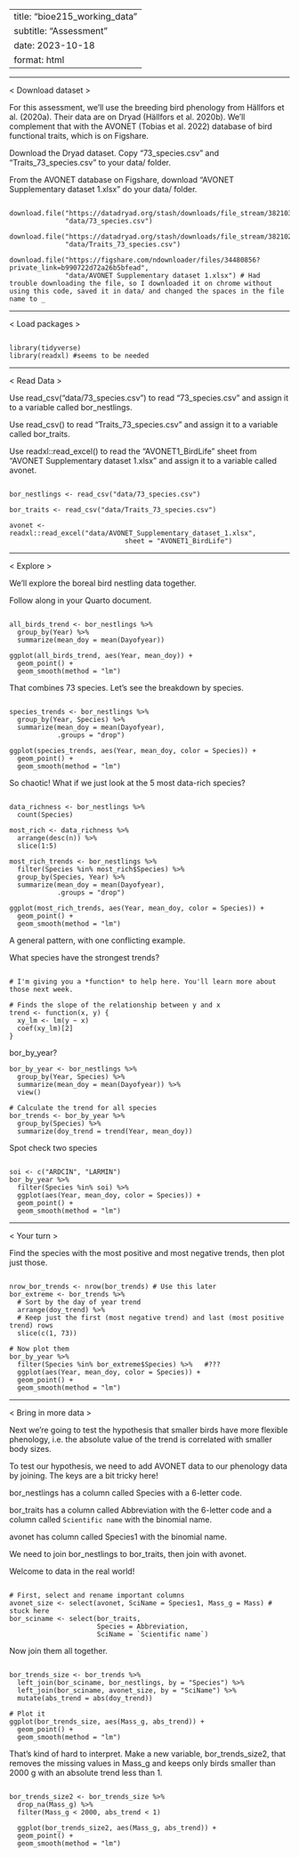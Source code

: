 
---
title: "bioe215_working_data"
subtitle: "Assessment"
date: 2023-10-18
format: html
---

__________________________________________________________________

< Download dataset >

For this assessment, we’ll use the breeding bird phenology from Hällfors et al. (2020a). Their data are on Dryad (Hällfors et al. 2020b). We’ll complement that with the AVONET (Tobias et al. 2022) database of bird functional traits, which is on Figshare.

Download the Dryad dataset. Copy “73_species.csv” and “Traits_73_species.csv” to your data/ folder.

From the AVONET database on Figshare, download “AVONET Supplementary dataset 1.xlsx” do your data/ folder.


```

download.file("https://datadryad.org/stash/downloads/file_stream/382103",
              "data/73_species.csv")
              
download.file("https://datadryad.org/stash/downloads/file_stream/382102",
              "data/Traits_73_species.csv")

download.file("https://figshare.com/ndownloader/files/34480856?private_link=b990722d72a26b5bfead",
              "data/AVONET Supplementary dataset 1.xlsx") # Had trouble downloading the file, so I downloaded it on chrome without using this code, saved it in data/ and changed the spaces in the file name to _

```

__________________________________________________________________

< Load packages >

```

library(tidyverse)
library(readxl) #seems to be needed

```

__________________________________________________________________

< Read Data >

Use read_csv(“data/73_species.csv”) to read “73_species.csv” and assign it to a variable called bor_nestlings.

Use read_csv() to read “Traits_73_species.csv” and assign it to a variable called bor_traits.

Use readxl::read_excel() to read the “AVONET1_BirdLife” sheet from “AVONET Supplementary dataset 1.xlsx” and assign it to a variable called avonet.


```

bor_nestlings <- read_csv("data/73_species.csv")

bor_traits <- read_csv("data/Traits_73_species.csv")

avonet <- readxl::read_excel("data/AVONET_Supplementary_dataset_1.xlsx", 
                             sheet = "AVONET1_BirdLife")

```

__________________________________________________________________

< Explore >

We’ll explore the boreal bird nestling data together. 

Follow along in your Quarto document.

```

all_birds_trend <- bor_nestlings %>% 
  group_by(Year) %>% 
  summarize(mean_doy = mean(Dayofyear))

ggplot(all_birds_trend, aes(Year, mean_doy)) + 
  geom_point() +
  geom_smooth(method = "lm")

```

That combines 73 species. Let’s see the breakdown by species.

```

species_trends <- bor_nestlings %>% 
  group_by(Year, Species) %>% 
  summarize(mean_doy = mean(Dayofyear),
            .groups = "drop")

ggplot(species_trends, aes(Year, mean_doy, color = Species)) + 
  geom_point() +
  geom_smooth(method = "lm")
```

So chaotic! What if we just look at the 5 most data-rich species?

```

data_richness <- bor_nestlings %>% 
  count(Species)

most_rich <- data_richness %>% 
  arrange(desc(n)) %>% 
  slice(1:5)

most_rich_trends <- bor_nestlings %>% 
  filter(Species %in% most_rich$Species) %>% 
  group_by(Species, Year) %>% 
  summarize(mean_doy = mean(Dayofyear), 
            .groups = "drop")

ggplot(most_rich_trends, aes(Year, mean_doy, color = Species)) +
  geom_point() +
  geom_smooth(method = "lm")

```

A general pattern, with one conflicting example.

What species have the strongest trends?

```

# I'm giving you a *function* to help here. You'll learn more about those next week.

# Finds the slope of the relationship between y and x
trend <- function(x, y) {
  xy_lm <- lm(y ~ x)
  coef(xy_lm)[2]
}
```

bor_by_year?

```
bor_by_year <- bor_nestlings %>%
  group_by(Year, Species) %>%
  summarize(mean_doy = mean(Dayofyear)) %>%
  view()

```

```
# Calculate the trend for all species
bor_trends <- bor_by_year %>%  
  group_by(Species) %>% 
  summarize(doy_trend = trend(Year, mean_doy))
```

Spot check two species

```

soi <- c("ARDCIN", "LARMIN")
bor_by_year %>% 
  filter(Species %in% soi) %>% 
  ggplot(aes(Year, mean_doy, color = Species)) +
  geom_point() +
  geom_smooth(method = "lm")

```

__________________________________________________________________

< Your turn >

Find the species with the most positive and most negative trends, then plot just those.

```

nrow_bor_trends <- nrow(bor_trends) # Use this later
bor_extreme <- bor_trends %>% 
  # Sort by the day of year trend
  arrange(doy_trend) %>%
  # Keep just the first (most negative trend) and last (most positive trend) rows
  slice(c(1, 73))

# Now plot them
bor_by_year %>% 
  filter(Species %in% bor_extreme$Species) %>%   #???
  ggplot(aes(Year, mean_doy, color = Species)) + 
  geom_point() +
  geom_smooth(method = "lm")

```

___________________________________________________________________

< Bring in more data >

Next we’re going to test the hypothesis that smaller birds have more flexible phenology, i.e. the absolute value of the trend is correlated with smaller body sizes.

To test our hypothesis, we need to add AVONET data to our phenology data by joining. The keys are a bit tricky here!

bor_nestlings has a column called Species with a 6-letter code.

bor_traits has a column called Abbreviation with the 6-letter code and a column called `Scientific name` with the binomial name.

avonet has column called Species1 with the binomial name.

We need to join bor_nestlings to bor_traits, then join with avonet.

Welcome to data in the real world!

```

# First, select and rename important columns
avonet_size <- select(avonet, SciName = Species1, Mass_g = Mass) # stuck here
bor_sciname <- select(bor_traits, 
                      Species = Abbreviation, 
                      SciName = `Scientific name`)

```

Now join them all together.

```

bor_trends_size <- bor_trends %>% 
  left_join(bor_sciname, bor_nestlings, by = "Species") %>%
  left_join(bor_sciname, avonet_size, by = "SciName") %>%
  mutate(abs_trend = abs(doy_trend))

# Plot it
ggplot(bor_trends_size, aes(Mass_g, abs_trend)) +
  geom_point() +
  geom_smooth(method = "lm")

```


That’s kind of hard to interpret. Make a new variable, bor_trends_size2, that removes the missing values in Mass_g and keeps only birds smaller than 2000 g with an absolute trend less than 1.


```

bor_trends_size2 <- bor_trends_size %>% 
  drop_na(Mass_g) %>%
  filter(Mass_g < 2000, abs_trend < 1)
  
  ggplot(bor_trends_size2, aes(Mass_g, abs_trend)) +
  geom_point() +
  geom_smooth(method = "lm")

```

